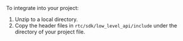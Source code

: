 <PlatformWrapper platform="android">
To integrate <Vpd k="SDK" /> into your project:

1. Unzip [<Vg k="VSDK" />](../../reference/downloads) to a local directory.
2. Copy the header files in `rtc/sdk/low_level_api/include` under the directory of your project file.

</PlatformWrapper>
